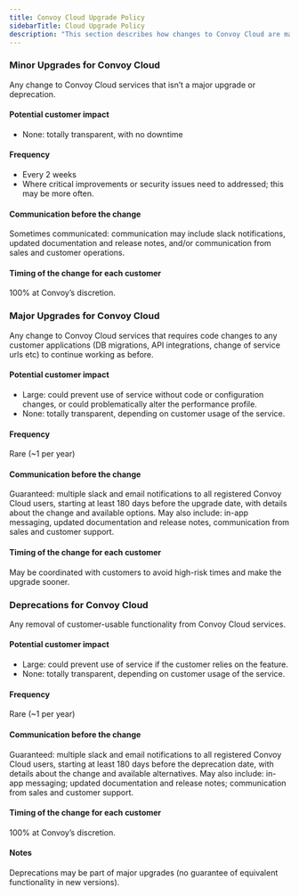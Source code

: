 ```yaml
---
title: Convoy Cloud Upgrade Policy
sidebarTitle: Cloud Upgrade Policy
description: "This section describes how changes to Convoy Cloud are managed for Minor Upgrades, Major Upgrades and Deprecations for Convoy Cloud"
---
```


### Minor Upgrades for Convoy Cloud

Any change to Convoy Cloud services that isn’t a major upgrade or deprecation.

#### Potential customer impact

- None: totally transparent, with no downtime

#### Frequency

- Every 2 weeks
- Where critical improvements or security issues need to addressed; this may be more often.


#### Communication before the change

Sometimes communicated: communication may include slack notifications, updated documentation and release notes, and/or communication from sales and customer operations.

#### Timing of the change for each customer

100% at Convoy’s discretion.


### Major Upgrades for Convoy Cloud

Any change to Convoy Cloud services that requires code changes to any customer applications (DB migrations, API integrations, change of service urls etc) to continue working as before.

#### Potential customer impact
- Large: could prevent use of service without code or configuration changes, or could problematically alter the performance profile.
- None: totally transparent, depending on customer usage of the service.

#### Frequency
Rare (~1 per year)


#### Communication before the change
Guaranteed: multiple slack and email notifications to all registered Convoy Cloud users, starting at least 180 days before the upgrade date, with details about the change and available options.
May also include: in-app messaging, updated documentation and release notes, communication from sales and customer support.


#### Timing of the change for each customer
May be coordinated with customers to avoid high-risk times and make the upgrade sooner.


### Deprecations for Convoy Cloud 
Any removal of customer-usable functionality from Convoy Cloud services.

#### Potential customer impact
- Large: could prevent use of service if the customer relies on the feature.
- None: totally transparent, depending on customer usage of the service.

#### Frequency
Rare (~1 per year)


#### Communication before the change
Guaranteed: multiple slack and email notifications to all registered Convoy Cloud users, starting at least 180 days before the deprecation date, with details about the change and available alternatives.
May also include: in-app messaging; updated documentation and release notes; communication from sales and customer support.

#### Timing of the change for each customer
100% at Convoy’s discretion.

#### Notes
Deprecations may be part of major upgrades (no guarantee of equivalent functionality in new versions).
